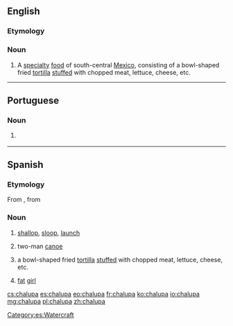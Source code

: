 ==English==

===Etymology===
{{etyl|es|en}}

===Noun===
{{en-noun}}

# A [[specialty]] [[food]] of south-central [[Mexico]], consisting of a bowl-shaped fried [[tortilla]] [[stuffed]] with chopped meat, lettuce, cheese, etc.

----

==Portuguese==

===Noun===
{{pt-noun|f}}

# {{label|pt|nautical}} {{l/en|sloop}} {{gloss|single-masted sailboat}}

----

==Spanish==
{{wikipedia}}
===Etymology=== 
From {{etyl|fr|es}} {{term|chaloupe|lang=fr}}, from {{etyl|nl|es}} {{term|sloep|lang=nl}}
===Noun===
{{es-noun|f}}

# {{context|nautical|lang=es}} [[shallop]], [[sloop]], [[launch]] {{gloss|a kind of longboat}}
# {{context|Mexico|lang=es}} two-man [[canoe]]
# {{context|Mexico|lang=es}} a bowl-shaped fried [[tortilla]] [[stuffed]] with chopped meat, lettuce, cheese, etc.
# {{context|Mexico|slang|lang=es}} [[fat]] [[girl]]

[[Category:es:Watercraft]]

[[cs:chalupa]]
[[es:chalupa]]
[[eo:chalupa]]
[[fr:chalupa]]
[[ko:chalupa]]
[[io:chalupa]]
[[mg:chalupa]]
[[pl:chalupa]]
[[zh:chalupa]]